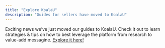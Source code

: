 ```yaml
---
title: "Explore KoalaU"
description: "Guides for sellers have moved to KoalaU"
---
```


Exciting news we’ve just moved our guides to KoalaU. Check it out to learn strategies & tips on how to best leverage the platform from research to value-add messagine. [Explore it here!](https://www.getkoala.com/university/koala-101)